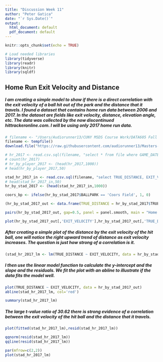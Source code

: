 ```yaml
---
title: "Discussion Week 11"
author: "Peter Gatica"
date: "`r Sys.Date()`"
output:
  html_document: default
  pdf_document: default
---
```


```r
knitr::opts_chunk$set(echo = TRUE)
```

```r
# Load needed libraries
library(tidyverse)
library(readr)
library(knitr)
library(sqldf)
```

## Home Run Exit Velocity and Distance
##### I am creating a simple model to show if there is a direct correlation with the exit velocity of a ball hit out of the park and the distance that it travels.  I found a dataset that contains home run data between 2006 and 2017.  In the dataset are fields like exit velocity, distance, elevation angle, etc. The data was collected by the now discontinued hittrackeronline.com. I will be using only 2017 home run data.

```r
# filename <- "/Users/Audiorunner13/CUNY MSDS Course Work/DATA605 Fall 2022/Week 11/HR Tracker.csv"
filename <- tempfile()
download.file("https://raw.githubusercontent.com/audiorunner13/Masters-Coursework/main/DATA605%20Fall%202022/Week%2011/HR%20Tracker.csv",filename)

# hr_2017 <- read.csv.sql(filename, "select * from file where GAME_DATE > '04/01/2017' and EXIT_VELOCITY > 70", sep=",")
# count(hr_2017)
# hr_by_player_2017 <- (head(hr_2017,1000))
# head(hr_by_player_2017,50)
```
```r
stad_hr_2017_in <- read.csv.sql(filename, "select TRUE_DISTANCE, EXIT_VELOCITY, ELEVATION_ANGLE, HORIZONTAL_ANGLE, APEX, BALLPARK  from file where GAME_DATE > '01/01/2017' and EXIT_VELOCITY > 70", sep=",")
# head(stad_hr_2017_in,50)
hr_by_stad_2017 <- (head(stad_hr_2017_in,1000))
```
```r
coors_bp <- ifelse(hr_by_stad_2017$BALLPARK == 'Coors Field', 1, 0)
```
```r
(hr_by_stad_2017_out <- data.frame(TRUE_DISTANCE = hr_by_stad_2017$TRUE_DISTANCE, EXIT_VELOCITY = hr_by_stad_2017$EXIT_VELOCITY, ELEVATION_ANGLE = hr_by_stad_2017$ELEVATION_ANGLE , HORIZONTAL_ANGLE = hr_by_stad_2017$HORIZONTAL_ANGLE, APEX = hr_by_stad_2017$APEX, BALLPARK_NR = coors_bp))
```
```r
pairs(hr_by_stad_2017_out, gap=0.5, panel = panel.smooth, main = "Home Run data", col = 3 + (hr_by_stad_2017_out$BALLPARK_NR==1))
```

```r
plot(hr_by_stad_2017_out[,'EXIT_VELOCITY'],hr_by_stad_2017_out[,'TRUE_DISTANCE'],main="Home Runs Distance by Exit Velocity",xlab="Exit Velocity (mph)",ylab="Distance (ft)")
```

##### After creating a simple plot of the distance by the exit velocity of the hit ball, one will notice the right upward trend of distance as exit velocity increases.  The question is just how strong of a correlation is it.

```r
(stad_hr_2017_lm <- lm(TRUE_DISTANCE ~ EXIT_VELOCITY, data = hr_by_stad_2017_out))
```

##### I then use the linear model function to calculate the y-intercept and the slope and the residuals.  We fit the plot with an abline to illustrate if the data fits the model well.

```r
plot(TRUE_DISTANCE ~ EXIT_VELOCITY, data = hr_by_stad_2017_out)
abline(stad_hr_2017_lm, col='red')
```
```r
summary(stad_hr_2017_lm)
```
##### The large t-value ratio of 30.62 there is strong evidence of a correlation between the exit velocity of the hit ball and the distance that it travels. 

```r
plot(fitted(stad_hr_2017_lm),resid(stad_hr_2017_lm))
```
```r
qqnorm(resid(stad_hr_2017_lm))
qqline(resid(stad_hr_2017_lm))
```
```r
par(mfrow=c(2,2))
plot(stad_hr_2017_lm)
```

